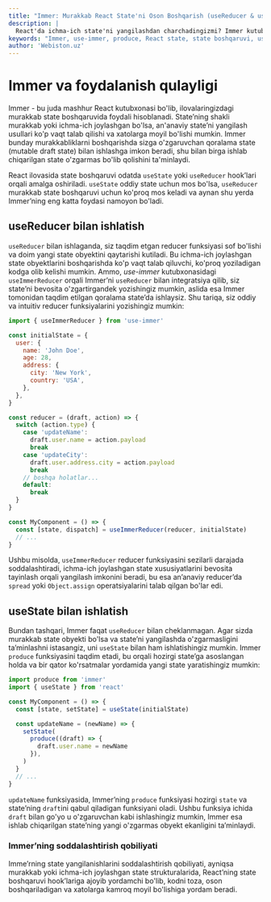 ```yaml
---
title: "Immer: Murakkab React State'ni Oson Boshqarish (useReducer & useState)"
description: |
  React'da ichma-ich state'ni yangilashdan charchadingizmi? Immer kutubxonasi yordamida `useReducer` va `useState`'da kodni qanday soddalashtirishni o'rganing.
keywords: "Immer, use-immer, produce, React state, state boshqaruvi, useReducer, useState, immutable, o'zgarmaslik, nested state, ichma-ich state, webiston"
author: 'Webiston.uz'
---
```


# Immer va foydalanish qulayligi

Immer - bu juda mashhur React kutubxonasi bo'lib, ilovalaringizdagi murakkab state boshqaruvida foydali hisoblanadi. State’ning shakli murakkab yoki ichma-ich joylashgan bo'lsa, an'anaviy state’ni yangilash usullari ko'p vaqt talab qilishi va xatolarga moyil bo'lishi mumkin. Immer bunday murakkabliklarni boshqarishda sizga o'zgaruvchan qoralama state (mutable draft state) bilan ishlashga imkon beradi, shu bilan birga ishlab chiqarilgan state o'zgarmas bo'lib qolishini ta'minlaydi.

React ilovasida state boshqaruvi odatda `useState` yoki `useReducer` hook’lari orqali amalga oshiriladi. `useState` oddiy state uchun mos bo'lsa, `useReducer` murakkab state boshqaruvi uchun ko'proq mos keladi va aynan shu yerda Immer’ning eng katta foydasi namoyon bo'ladi.

## useReducer bilan ishlatish

`useReducer` bilan ishlaganda, siz taqdim etgan reducer funksiyasi sof bo'lishi va doim yangi state obyektini qaytarishi kutiladi. Bu ichma-ich joylashgan state obyektlarini boshqarishda ko'p vaqt talab qiluvchi, ko'proq yoziladigan kodga olib kelishi mumkin. Ammo, _use-immer_ kutubxonasidagi `useImmerReducer` orqali Immer’ni `useReducer` bilan integratsiya qilib, siz state’ni bevosita o'zgartirgandek yozishingiz mumkin, aslida esa Immer tomonidan taqdim etilgan qoralama state’da ishlaysiz. Shu tariqa, siz oddiy va intuitiv reducer funksiyalarini yozishingiz mumkin:

```js copy
import { useImmerReducer } from 'use-immer'

const initialState = {
  user: {
    name: 'John Doe',
    age: 28,
    address: {
      city: 'New York',
      country: 'USA',
    },
  },
}

const reducer = (draft, action) => {
  switch (action.type) {
    case 'updateName':
      draft.user.name = action.payload
      break
    case 'updateCity':
      draft.user.address.city = action.payload
      break
    // boshqa holatlar...
    default:
      break
  }
}

const MyComponent = () => {
  const [state, dispatch] = useImmerReducer(reducer, initialState)
  // ...
}
```

Ushbu misolda, `useImmerReducer` reducer funksiyasini sezilarli darajada soddalashtiradi, ichma-ich joylashgan state xususiyatlarini bevosita tayinlash orqali yangilash imkonini beradi, bu esa an’anaviy reducer’da `spread` yoki `Object.assign` operatsiyalarini talab qilgan bo'lar edi.

## useState bilan ishlatish

Bundan tashqari, Immer faqat `useReducer` bilan cheklanmagan. Agar sizda murakkab state obyekti bo'lsa va state’ni yangilashda o'zgarmasligini ta’minlashni istasangiz, uni `useState` bilan ham ishlatishingiz mumkin. Immer `produce` funksiyasini taqdim etadi, bu orqali hozirgi state’ga asoslangan holda va bir qator ko'rsatmalar yordamida yangi state yaratishingiz mumkin:

```js copy
import produce from 'immer'
import { useState } from 'react'

const MyComponent = () => {
  const [state, setState] = useState(initialState)

  const updateName = (newName) => {
    setState(
      produce((draft) => {
        draft.user.name = newName
      }),
    )
  }
  // ...
}
```

`updateName` funksiyasida, Immer’ning `produce` funksiyasi hozirgi `state` va state’ning `draft`ini qabul qiladigan funksiyani oladi. Ushbu funksiya ichida `draft` bilan go'yo u o'zgaruvchan kabi ishlashingiz mumkin, Immer esa ishlab chiqarilgan state’ning yangi o'zgarmas obyekt ekanligini ta’minlaydi.

### Immer’ning soddalashtirish qobiliyati

Imme’rning state yangilanishlarini soddalashtirish qobiliyati, ayniqsa murakkab yoki ichma-ich joylashgan state strukturalarida, React’ning state boshqaruvi hook’lariga ajoyib yordamchi bo'lib, kodni toza, oson boshqariladigan va xatolarga kamroq moyil bo'lishiga yordam beradi.
